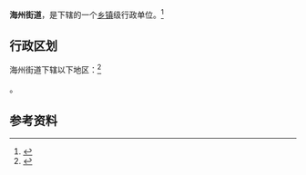 {{中国乡级行政区|21/03/81/001/000}}

'''海州街道'''，是{{PRC admin/fullname|21/03/81/001/000|3}}下辖的一个[[乡镇|乡镇]]级行政单位。<ref>{{PRC admin/ref sgc|{{PRC admin/parent|21/03/81/001/000}}}}</ref>

== 行政区划 ==

海州街道下辖以下地区：<ref>{{PRC admin/ref sgc|21/03/81/001/000}}</ref>

{{PRC admin/children|21/03/81/001/000}}。

== 参考资料 ==

{{reflist}}

{{行政区划小作品}}
{{PRC admin/navcat|21/03/81/001/000}}